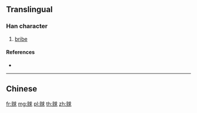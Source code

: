 {{character info/new}}
{{also|賕}}
==Translingual==

===Han character===
{{Han char|rn=154|rad=贝|as=07|sn=11|four=|canj=BOIJE}}

# [[bribe]]

====References====
* {{Han ref|kx=1213.211|hdz=63641.161|uh=8D47|ud=36167}}

----

==Chinese==
{{zh-see|賕}}
[[fr:赇]]
[[mg:赇]]
[[pl:赇]]
[[th:赇]]
[[zh:赇]]